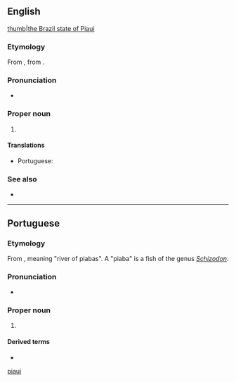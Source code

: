 ==English==
[[file:Brazil State Piaui.svg|thumb|the Brazil state of Piaui]]

===Etymology===
From {{etyl|pt|en}} {{m|pt|Piauí}}, from {{etyl|tpw|en}}.

===Pronunciation===
* {{IPA|/piːaʊˈiː/|lang=en}}

===Proper noun===
{{en-proper noun}}

# {{place:Brazil/state|en|capital=Teresina|region=Northeast Region}}

====Translations====
{{trans-top|state in north-eastern Brazil}}
* Portuguese: {{t+|pt|Piauí|m}}
{{trans-mid}}
{{trans-bottom}}

===See also===
* {{pedialite}}

[[Category:English terms spelled with Í|piaui]]

----

==Portuguese==

===Etymology===
From {{etyl|tpw|pt}}, meaning "river of piabas". A "piaba" is a fish of the genus ''[[Schizodon]]''.

===Pronunciation===
* {{a|Brazil}} {{IPA|/ˌpi.aw.ˈi/|lang=pt}}

===Proper noun===
{{pt-proper noun|m}}

# {{place:Brazil/state|pt|capital=Teresina|region=Northeast Region}}

====Derived terms====
* {{l|pt|piauiense}}